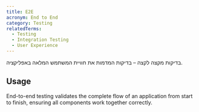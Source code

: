 ```yaml
---
title: E2E
acronym: End to End
category: Testing
relatedTerms:
  - Testing
  - Integration Testing
  - User Experience
---
```


בדיקות מקצה לקצה – בדיקות המדמות את חוויית המשתמש המלאה באפליקציה.

## Usage

End-to-end testing validates the complete flow of an application from start to finish, ensuring all components work together correctly.
